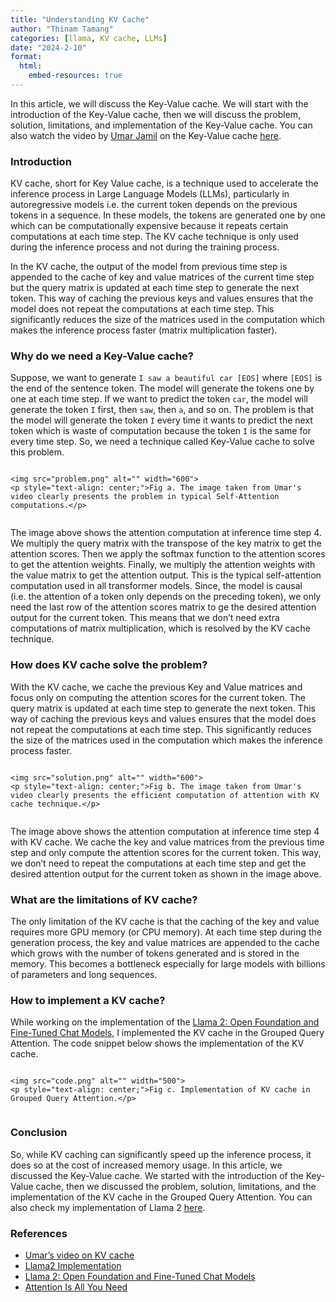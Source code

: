 ```yaml
---
title: "Understanding KV Cache"
author: "Thinam Tamang"
categories: [llama, KV cache, LLMs]
date: "2024-2-10"
format:
  html:
    embed-resources: true
---
```


In this article, we will discuss the Key-Value cache. We will start with the introduction of the Key-Value cache, then we will discuss the problem, solution, limitations, and implementation of the Key-Value cache. You can also watch the video by [Umar Jamil](https://www.linkedin.com/in/ujamil/) on the Key-Value cache [here](https://www.youtube.com/watch?v=Mn_9W1nCFLo&t=2811s).

### **Introduction**  
KV cache, short for Key Value cache, is a technique used to accelerate the inference process in Large Language Models (LLMs), particularly in autoregressive models i.e. the current token depends on the previous tokens in a sequence. In these models, the tokens are generated one by one which can be computationally expensive because it repeats certain computations at each time step. The KV cache technique is only used during the inference process and not during the training process. 

In the KV cache, the output of the model from previous time step is appended to the cache of key and value matrices of the current time step but the query matrix is updated at each time step to generate the next token. This way of caching the previous keys and values ensures that the model does not repeat the computations at each time step. This significantly reduces the size of the matrices used in the computation which makes the inference process faster (matrix multiplication faster). 

### **Why do we need a Key-Value cache?**  
Suppose, we want to generate `I saw a beautiful car [EOS]` where `[EOS]` is the end of the sentence token. The model will generate the tokens one by one at each time step. If we want to predict the token `car`, the model will generate the token `I` first, then `saw`, then `a`, and so on. The problem is that the model will generate the token `I` every time it wants to predict the next token which is waste of computation because the token `I` is the same for every time step. So, we need a technique called Key-Value cache to solve this problem.

<div style="display: flex; flex-direction: column; align-items: center;">
    <img src="problem.png" alt="" width="600">
    <p style="text-align: center;">Fig a. The image taken from Umar's video clearly presents the problem in typical Self-Attention computations.</p>
</div>

The image above shows the attention computation at inference time step 4. We multiply the query matrix with the transpose of the key matrix to get the attention scores. Then we apply the softmax function to the attention scores to get the attention weights. Finally, we multiply the attention weights with the value matrix to get the attention output. This is the typical self-attention computation used in all transformer models. Since, the model is causal (i.e. the attention of a token only depends on the preceding token), we only need the last row of the attention scores matrix to ge the desired attention output for the current token. This means that we don't need extra computations of matrix multiplication, which is resolved by the KV cache technique.

### **How does KV cache solve the problem?**  
With the KV cache, we cache the previous Key and Value matrices and focus only on computing the attention scores for the current token. The query matrix is updated at each time step to generate the next token. This way of caching the previous keys and values ensures that the model does not repeat the computations at each time step. This significantly reduces the size of the matrices used in the computation which makes the inference process faster. 

<div style="display: flex; flex-direction: column; align-items: center;">
    <img src="solution.png" alt="" width="600">
    <p style="text-align: center;">Fig b. The image taken from Umar's video clearly presents the efficient computation of attention with KV cache technique.</p>
</div>

The image above shows the attention computation at inference time step 4 with KV cache. We cache the key and value matrices from the previous time step and only compute the attention scores for the current token. This way, we don't need to repeat the computations at each time step and get the desired attention output for the current token as shown in the image above.

### **What are the limitations of KV cache?**  
The only limitation of the KV cache is that the caching of the key and value requires more GPU memory (or CPU memory). At each time step during the generation process, the key and value matrices are appended to the cache which grows with the number of tokens generated and is stored in the memory. This becomes a bottleneck especially for large models with billions of parameters and long sequences.

### **How to implement a KV cache?** 
While working on the implementation of the [Llama 2: Open Foundation and Fine-Tuned Chat Models](https://ai.meta.com/research/publications/llama-2-open-foundation-and-fine-tuned-chat-models/), I implemented the KV cache in the Grouped Query Attention. The code snippet below shows the implementation of the KV cache.  

<div style="display: flex; flex-direction: column; align-items: center;">
    <img src="code.png" alt="" width="500">
    <p style="text-align: center;">Fig c. Implementation of KV cache in Grouped Query Attention.</p>
</div>

### **Conclusion**  
So, while KV caching can significantly speed up the inference process, it does so at the cost of increased memory usage. In this article, we discussed the Key-Value cache. We started with the introduction of the Key-Value cache, then we discussed the problem, solution, limitations, and the implementation of the KV cache in the Grouped Query Attention. You can also check my implementation of Llama 2 [here](https://github.com/ThinamXx/Meta-llama/blob/main/llama/llama2.py).

### **References**  
- [Umar's video on KV cache](https://www.youtube.com/watch?v=Mn_9W1nCFLo&t=2811s)
- [Llama2 Implementation](https://github.com/ThinamXx/Meta-llama/blob/main/llama/llama2.py)
- [Llama 2: Open Foundation and Fine-Tuned Chat Models](https://ai.meta.com/research/publications/llama-2-open-foundation-and-fine-tuned-chat-models/)
- [Attention Is All You Need](https://arxiv.org/abs/1706.03762)  